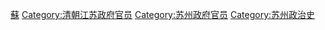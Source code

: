 [[Category:清朝知府|蘇]]
[[Category:清朝江苏政府官员|Category:清朝江苏政府官员]]
[[Category:苏州政府官员|Category:苏州政府官员]]
[[Category:苏州政治史|Category:苏州政治史]]